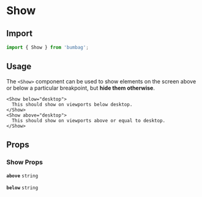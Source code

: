 # Show

## Import

```jsx
import { Show } from 'bumbag';
```

## Usage

The `<Show>` component can be used to show elements on the screen above or below a particular breakpoint, but **hide them otherwise**.

```jsx-live
<Show below="desktop">
  This should show on viewports below desktop.
</Show>
<Show above="desktop">
  This should show on viewports above or equal to desktop.
</Show>
```

## Props

### Show Props

<!-- Automatically generated -->

**<Code marginRight="major-1">above</Code>** <Code fontSize="150" palette="primary">string</Code> 

<Box marginBottom="major-4" />

**<Code marginRight="major-1">below</Code>** <Code fontSize="150" palette="primary">string</Code> 

<Box marginBottom="major-4" />
